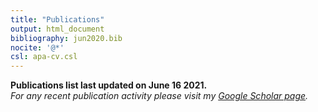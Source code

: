 ```yaml
---
title: "Publications"
output: html_document
bibliography: jun2020.bib
nocite: '@*'
csl: apa-cv.csl
---
```


<link rel="stylesheet" href="styles.css" type="text/css">


**Publications list last updated  on June 16 2021.**<br>
*For any recent publication activity please visit my [Google Scholar page](https://scholar.google.com/citations?user=zkKcdmcAAAAJ&hl=en).*